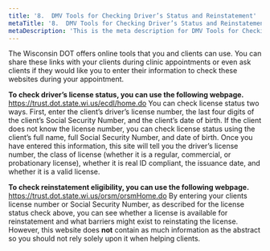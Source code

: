 ```yaml
---
title: '8.	DMV Tools for Checking Driver’s Status and Reinstatement'
metaTitle: '8.	DMV Tools for Checking Driver’s Status and Reinstatement'
metaDescription: 'This is the meta description for DMV Tools for Checking Driver’s Status and Reinstatement'
---
```


The Wisconsin  DOT offers online tools that you and clients can use. You  can share these links with your clients during clinic appointments or even ask clients if they would like you to enter their information to check these websites during your appointment.

**To check driver’s license status, you can use the following webpage.** https://trust.dot.state.wi.us/ecdl/home.do You can check license status two ways. First, enter the client’s driver’s license number, the last four digits of the client’s Social Security Number, and the client’s date of birth. If the client does not know the license number, you can check license status using the client’s full name, full Social Security Number, and date of birth. Once you have entered this information, this site will tell you the driver’s license number, the class of license (whether it is a regular, commercial, or probationary license), whether it is real ID compliant, the issuance date, and whether it is a valid license.

**To check reinstatement eligibility, you can use the following webpage.** https://trust.dot.state.wi.us/orsm/orsmHome.do By entering your clients license number or Social Security Number, as described for the license status check above, you can see whether a license is available for reinstatement and what barriers might exist to reinstating the license. However, this website does **not** contain as much information as the abstract so you should not rely solely upon it when helping clients.



